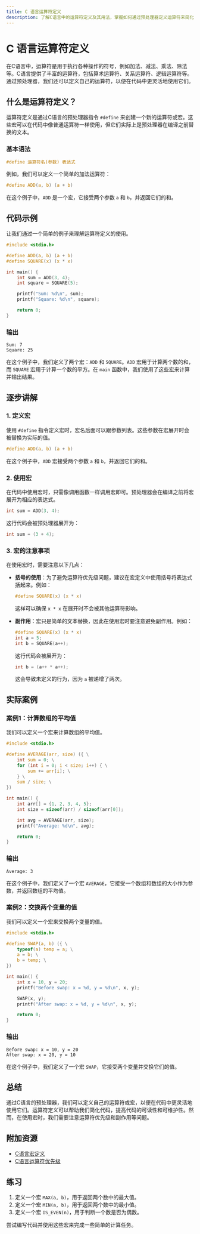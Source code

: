 ```yaml
---
title: C 语言运算符定义
description: 了解C语言中的运算符定义及其用法，掌握如何通过预处理器定义运算符来简化代码。
---
```


# C 语言运算符定义

在C语言中，运算符是用于执行各种操作的符号，例如加法、减法、乘法、除法等。C语言提供了丰富的运算符，包括算术运算符、关系运算符、逻辑运算符等。通过预处理器，我们还可以定义自己的运算符，以便在代码中更灵活地使用它们。

## 什么是运算符定义？

运算符定义是通过C语言的预处理器指令 `#define` 来创建一个新的运算符或宏。这些宏可以在代码中像普通运算符一样使用，但它们实际上是预处理器在编译之前替换的文本。

### 基本语法

```c
#define 运算符名(参数) 表达式
```

例如，我们可以定义一个简单的加法运算符：

```c
#define ADD(a, b) (a + b)
```

在这个例子中，`ADD` 是一个宏，它接受两个参数 `a` 和 `b`，并返回它们的和。

## 代码示例

让我们通过一个简单的例子来理解运算符定义的使用。

```c
#include <stdio.h>

#define ADD(a, b) (a + b)
#define SQUARE(x) (x * x)

int main() {
    int sum = ADD(3, 4);
    int square = SQUARE(5);

    printf("Sum: %d\n", sum);
    printf("Square: %d\n", square);

    return 0;
}
```

### 输出

```
Sum: 7
Square: 25
```

在这个例子中，我们定义了两个宏：`ADD` 和 `SQUARE`。`ADD` 宏用于计算两个数的和，而 `SQUARE` 宏用于计算一个数的平方。在 `main` 函数中，我们使用了这些宏来计算并输出结果。

## 逐步讲解

### 1. 定义宏

使用 `#define` 指令定义宏时，宏名后面可以跟参数列表。这些参数在宏展开时会被替换为实际的值。

```c
#define ADD(a, b) (a + b)
```

在这个例子中，`ADD` 宏接受两个参数 `a` 和 `b`，并返回它们的和。

### 2. 使用宏

在代码中使用宏时，只需像调用函数一样调用宏即可。预处理器会在编译之前将宏展开为相应的表达式。

```c
int sum = ADD(3, 4);
```

这行代码会被预处理器展开为：

```c
int sum = (3 + 4);
```

### 3. 宏的注意事项

在使用宏时，需要注意以下几点：

- **括号的使用**：为了避免运算符优先级问题，建议在宏定义中使用括号将表达式括起来。例如：

  ```c
  #define SQUARE(x) (x * x)
  ```

  这样可以确保 `x * x` 在展开时不会被其他运算符影响。

- **副作用**：宏只是简单的文本替换，因此在使用宏时要注意避免副作用。例如：

  ```c
  #define SQUARE(x) (x * x)
  int a = 5;
  int b = SQUARE(a++);
  ```

  这行代码会被展开为：

  ```c
  int b = (a++ * a++);
  ```

  这会导致未定义的行为，因为 `a` 被递增了两次。

## 实际案例

### 案例1：计算数组的平均值

我们可以定义一个宏来计算数组的平均值。

```c
#include <stdio.h>

#define AVERAGE(arr, size) ({ \
    int sum = 0; \
    for (int i = 0; i < size; i++) { \
        sum += arr[i]; \
    } \
    sum / size; \
})

int main() {
    int arr[] = {1, 2, 3, 4, 5};
    int size = sizeof(arr) / sizeof(arr[0]);

    int avg = AVERAGE(arr, size);
    printf("Average: %d\n", avg);

    return 0;
}
```

### 输出

```
Average: 3
```

在这个例子中，我们定义了一个宏 `AVERAGE`，它接受一个数组和数组的大小作为参数，并返回数组的平均值。

### 案例2：交换两个变量的值

我们可以定义一个宏来交换两个变量的值。

```c
#include <stdio.h>

#define SWAP(a, b) ({ \
    typeof(a) temp = a; \
    a = b; \
    b = temp; \
})

int main() {
    int x = 10, y = 20;
    printf("Before swap: x = %d, y = %d\n", x, y);

    SWAP(x, y);
    printf("After swap: x = %d, y = %d\n", x, y);

    return 0;
}
```

### 输出

```
Before swap: x = 10, y = 20
After swap: x = 20, y = 10
```

在这个例子中，我们定义了一个宏 `SWAP`，它接受两个变量并交换它们的值。

## 总结

通过C语言的预处理器，我们可以定义自己的运算符或宏，以便在代码中更灵活地使用它们。运算符定义可以帮助我们简化代码，提高代码的可读性和可维护性。然而，在使用宏时，我们需要注意运算符优先级和副作用等问题。

## 附加资源

- [C语言宏定义](https://en.cppreference.com/w/c/preprocessor/replace)
- [C语言运算符优先级](https://en.cppreference.com/w/c/language/operator_precedence)

## 练习

1. 定义一个宏 `MAX(a, b)`，用于返回两个数中的最大值。
2. 定义一个宏 `MIN(a, b)`，用于返回两个数中的最小值。
3. 定义一个宏 `IS_EVEN(n)`，用于判断一个数是否为偶数。

尝试编写代码并使用这些宏来完成一些简单的计算任务。